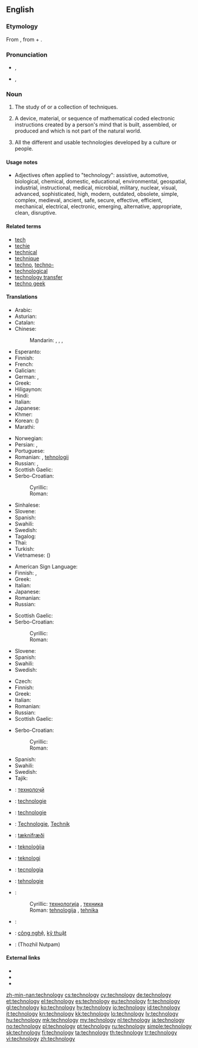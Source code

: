==English==

===Etymology===
From {{etyl|grc}} {{term|τεχνολογία|lang=grc|tr=tekhnologia||systematic treatment (of grammar)}}, from {{term|τέχνη|tr=tekhne|lang=grc||art}} + {{term|-λογία|lang=grc}}.

===Pronunciation===
* {{a|RP}} {{IPA|/tɛkˈnɒlədʒi/}}, {{X-SAMPA|/tEk"nQl@dZi/}}
* {{a|GenAm}} {{IPA|/tɛkˈnɑlədʒi/}}, {{X-SAMPA|/tEk"nAl@dZi/}}

===Noun===
{{en-noun|technologies|-}}
{{wikipedia}}

# {{uncountable}} The study of or a collection of techniques.
# {{countable}} A device, material, or sequence of mathematical coded electronic instructions created by a person's mind that is built, assembled, or produced and which is not part of the natural world.
# All the different and usable technologies developed by a culture or people.

====Usage notes====
* Adjectives often applied to "technology": <!-- by area of application -->assistive, automotive, biological, chemical, domestic, educational, environmental, geospatial, industrial, instructional, medical, microbial, military, nuclear, visual, <!-- other -->advanced, sophisticated, high, modern, outdated, obsolete, simple, complex, medieval, ancient, safe, secure, effective, efficient, mechanical, electrical, electronic, emerging, alternative, appropriate, clean, disruptive.

====Related terms====
* [[tech]]
* [[techie]]
* [[technical]]
* [[technique]]
* [[techno]], [[techno-]]
* [[technological]]
* [[technology transfer]]
* [[techno geek]]

====Translations====
{{trans-top|the study of or a collection of techniques}}
* Arabic: {{t-|ar|تكنولوجيا|f|tr=tiknuluujiya|sc=Arab}}
* Asturian: {{t-|ast|teunoloxía|f}}
* Catalan: {{t-|ca|tecnologia|f}}
* Chinese:
*: Mandarin: {{t|zh|技術|sc=Hani}}, {{t|zh|技术|tr=jìshù|sc=Hani}}, {{t|zh|工藝|sc=Hani}}, {{t|zh|工艺|tr=gōngyì|sc=Hani}}
* Esperanto: {{t-|eo|teknologio}}
* Finnish: {{t-|fi|teknologia}}
* French: {{t+|fr|technologie|f}}
* Galician: {{t+|gl|tecnoloxía|f}}
* German: {{t+|de|Technologie|f}}, {{t+|de|Technik|f}}
* Greek: {{t+|el|τεχνολογία|f|tr=technología}}
* Hiligaynon: {{tø|hil|teknolohiya}}
* Hindi: {{t-|hi|टैकनोलजी|tr=ṭaiknōlajī|sc=Deva}}
* Italian: {{t+|it|tecnologia|f}}
* Japanese: {{t+|ja|技術|tr=ぎじゅつ, gijutsu|sc=Jpan}}
* Khmer: {{t-|km|បច្ចេកវិទ្យា|tr=paccheeka’ vityie|sc=Khmr}}
* Korean: {{t+|ko|기술|tr=gisul|sc=Kore}} ({{t+|ko|技術|sc=Kore}})
* Marathi: {{t|mr|तंत्रज्ञान|n|tr=tantra-dnyan|sc=Deva}}
{{trans-mid}}
* Norwegian: {{t-|no|teknologi|f}}
* Persian: {{t+|fa|فناوری|tr=fannâvari|sc=fa-Arab}}, {{t+|fa|تکنولوژی|tr=teknoloži|sc=fa-Arab}}
* Portuguese: {{t+|pt|tecnologia|f}}
* Romanian: {{t-|ro|tehnologie|f}}, [[tehnologie|tehnologii]] {{f|p}}
* Russian: {{t+|ru|технология|f|tr=texnológija}}, {{t+|ru|техника|f|tr=téxnika}}
* Scottish Gaelic: {{t-|gd|teicneolas|m|xs=Scottish Gaelic}}
* Serbo-Croatian:
*: Cyrillic: {{t-|sh|технологија|f}}
*: Roman: {{t-|sh|tehnologija|f}}
* Sinhalese: {{t-|si|තාක්‍ෂණය|sc=Sinh}}
* Slovene: {{t-|sl|tehnologija|f}}
* Spanish: {{t+|es|tecnología|f}}
* Swahili: {{t+|sw|teknologia|xs=Swahili}}
* Swedish: {{t+|sv|teknologi|c}}
* Tagalog: {{t-|tl|teknolohiya}}
* Thai: {{t-|th|เทคโนโลยี|tr=téknohlohyee|sc=Thai}}
* Turkish: {{t+|tr|teknoloji}}
* Vietnamese: {{t+|vi|kỹ thuật}} ({{t-|vi|技術}})
{{trans-bottom}}

{{trans-top|a particular technological concept}}
* American Sign Language: {{tø|ase|Open8@NearUlnarHand-PalmAcross-OpenB@CenterChesthigh-PalmBack Contact Open8@UlnarHand-PalmAcross-OpenB@CenterChesthigh-PalmBack|xs=American Sign Language}}
* Finnish: {{t-|fi|teknologia}}, {{t+|fi|menetelmä}}
* Greek: {{t+|el|τεχνολογία|f|tr=technología}}
* Italian: {{t+|it|tecnologia|f}}
* Japanese: {{t+|ja|技術|tr=ぎじゅつ, gijutsu|sc=Jpan}}
* Romanian: {{t-|ro|tehnologie|f}}
* Russian: {{t+|ru|технология|f|tr=texnológija}}
{{trans-mid}}
* Scottish Gaelic: {{t-|gd|teicneolas|m|xs=Scottish Gaelic}}
* Serbo-Croatian:
*: Cyrillic: {{t-|sh|технологија|f}}
*: Roman: {{t-|sh|tehnologija|f}}
* Slovene: {{t-|sl|tehnologija|f}}
* Spanish: {{t+|es|tecnología|f}}
* Swahili: {{t+|sw|teknologia|xs=Swahili}}
* Swedish: {{t+|sv|teknologi|c}}
{{trans-bottom}}

{{trans-top|body of tools}}
* Czech: {{t+|cs|technika|f}}
* Finnish: {{t-|fi|teknologia}}
* Greek: {{t+|el|τεχνολογία|f|tr=technología}}
* Italian: {{t+|it|tecnologia|f}}
* Romanian: {{t-|ro|tehnologie|f}}
* Russian: {{t+|ru|техника|tr=t'éχnika}}
* Scottish Gaelic: {{t-|gd|teicneolas|m|xs=Scottish Gaelic}}
{{trans-mid}}
* Serbo-Croatian:
*: Cyrillic: {{t-|sh|технологија|f}}
*: Roman: {{t-|sh|tehnologija|f}}
* Spanish: {{t+|es|tecnología|f}}
* Swahili: {{t+|sw|teknologia|xs=Swahili}}
* Swedish: {{t+|sv|teknologi|c}}
* Tajik: {{t-|tg|технолоҷӣ|sc=Cyrl}}
{{trans-bottom}}

{{checktrans-top}}
* {{ttbc|tg}}: [[технолоҷӣ]]
* {{ttbc|nl}}: [[technologie]]
* {{ttbc|fr}}: [[technologie]] {{f}}
* {{ttbc|de}}: [[Technologie]], [[Technik]]
* {{ttbc|is}}: [[tæknifræði]] {{f}}
* {{ttbc|mt}}: [[teknoloġija]]
* {{ttbc|no}}: [[teknologi]]
* {{ttbc|pt}}: [[tecnologia]] {{f}}
* {{ttbc|ro}}: [[tehnologie]]
* {{ttbc|sh}}:
*: Cyrillic: [[технологија]] {{f}}, [[техника]] {{f}}
*: Roman: [[tehnologija]] {{f}}, [[tehnika]] {{f}}
* {{ttbc|sd}}: {{sd-Arab|[[ٽيڪنيڀياس|ٽيڪِنِيڀِياسُ]]}}
* {{ttbc|vi}}: [[công nghệ]], [[kỹ thuật]]
* {{ttbc|ta}}: (Thozhil Nutpam)
{{trans-bottom}}

====External links====
* {{R:Webster 1913}}
* {{R:Century 1911}}
* {{R:OneLook}}

[[zh-min-nan:technology]]
[[cs:technology]]
[[cy:technology]]
[[de:technology]]
[[et:technology]]
[[el:technology]]
[[es:technology]]
[[eu:technology]]
[[fr:technology]]
[[gl:technology]]
[[ko:technology]]
[[hy:technology]]
[[io:technology]]
[[id:technology]]
[[it:technology]]
[[kn:technology]]
[[kk:technology]]
[[lo:technology]]
[[lv:technology]]
[[hu:technology]]
[[mk:technology]]
[[my:technology]]
[[nl:technology]]
[[ja:technology]]
[[no:technology]]
[[pl:technology]]
[[pt:technology]]
[[ru:technology]]
[[simple:technology]]
[[sk:technology]]
[[fi:technology]]
[[ta:technology]]
[[th:technology]]
[[tr:technology]]
[[vi:technology]]
[[zh:technology]]